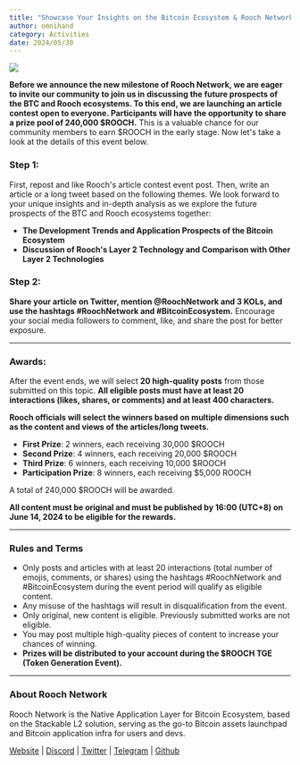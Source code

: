 ```yaml
---
title: "Showcase Your Insights on the Bitcoin Ecosystem & Rooch Network"
author: omnihand
category: Activities
date: 2024/05/30
---
```



<PostHeader />

![](/blog/showcase-insights.jpg)

**Before we announce the new milestone of Rooch Network, we are eager to invite our community to join us in discussing the future prospects of the BTC and Rooch ecosystems. To this end, we are launching an article contest open to everyone. Participants will have the opportunity to share a prize pool of 240,000 $ROOCH.** This is a valuable chance for our community members to earn $ROOCH in the early stage.  Now let's take a look at the details of this event below.

### **Step 1:**

First, repost and like Rooch's article contest event post. Then, write an article or a long tweet based on the following themes. We look forward to your unique insights and in-depth analysis as we explore the future prospects of the BTC and Rooch ecosystems together:

- **The Development Trends and Application Prospects of the Bitcoin Ecosystem**
- **Discussion of Rooch's Layer 2 Technology and Comparison with Other Layer 2 Technologies**

### **Step 2:**

**Share your article on Twitter, mention @RoochNetwork and 3 KOLs, and use the hashtags #RoochNetwork and #BitcoinEcosystem.** Encourage your social media followers to comment, like, and share the post for better exposure. 

---

### **Awards:**

After the event ends, we will select **20 high-quality posts** from those submitted on this topic. **All eligible posts must have at least 20 interactions (likes, shares, or comments) and at least 400 characters.**

**Rooch officials will select the winners based on multiple dimensions such as the content and views of the articles/long tweets.**

- **First Prize**: 2 winners, each receiving 30,000 $ROOCH
- **Second Prize**: 4 winners, each receiving 20,000 $ROOCH
- **Third Prize**: 6 winners, each receiving 10,000 $ROOCH
- **Participation Prize**: 8 winners, each receiving $5,000 ROOCH

A total of 240,000 $ROOCH will be awarded.

**All content must be original and must be published by 16:00 (UTC+8) on June 14, 2024 to be eligible for the rewards.**

---

### **Rules and Terms**

- Only posts and articles with at least 20 interactions (total number of emojis, comments, or shares) using the hashtags #RoochNetwork and #BitcoinEcosystem during the event period will qualify as eligible content.
- Any misuse of the hashtags will result in disqualification from the event.
- Only original, new content is eligible. Previously submitted works are not eligible.
- You may post multiple high-quality pieces of content to increase your chances of winning.
- **Prizes will be distributed to your account during the $ROOCH TGE (Token Generation Event).**

---

### About Rooch Network

Rooch Network is the Native Application Layer for Bitcoin Ecosystem, based on the Stackable L2 solution, serving as the go-to Bitcoin assets launchpad and Bitcoin application infra for users and devs.

[Website](https://rooch.network/) | [Discord](https://discord.com/invite/rooch) | [Twitter](https://x.com/RoochNetwork) | [Telegram](https://t.me/roochnetwork) | [Github](https://github.com/rooch-network/)
